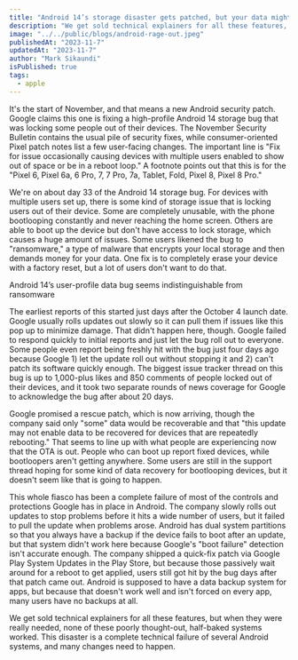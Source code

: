```yaml
---
title: "Android 14’s storage disaster gets patched, but your data might be gone"
description: "We get sold technical explainers for all these features, but when they were really needed, none of these poorly thought-out, half-baked systems worked"
image: "../../public/blogs/android-rage-out.jpeg"
publishedAt: "2023-11-7"
updatedAt: "2023-11-7"
author: "Mark Sikaundi"
isPublished: true
tags:
  - apple
---
```


It's the start of November, and that means a new Android security patch. Google claims this one is fixing a high-profile Android 14 storage bug that was locking some people out of their devices. The November Security Bulletin contains the usual pile of security fixes, while consumer-oriented Pixel patch notes list a few user-facing changes. The important line is "Fix for issue occasionally causing devices with multiple users enabled to show out of space or be in a reboot loop." A footnote points out that this is for the "Pixel 6, Pixel 6a, 6 Pro, 7, 7 Pro, 7a, Tablet, Fold, Pixel 8, Pixel 8 Pro."

We're on about day 33 of the Android 14 storage bug. For devices with multiple users set up, there is some kind of storage issue that is locking users out of their device. Some are completely unusable, with the phone bootlooping constantly and never reaching the home screen. Others are able to boot up the device but don't have access to lock storage, which causes a huge amount of issues. Some users likened the bug to "ransomware," a type of malware that encrypts your local storage and then demands money for your data. One fix is to completely erase your device with a factory reset, but a lot of users don't want to do that.

Android 14’s user-profile data bug seems indistinguishable from ransomware

The earliest reports of this started just days after the October 4 launch date. Google usually rolls updates out slowly so it can pull them if issues like this pop up to minimize damage. That didn't happen here, though. Google failed to respond quickly to initial reports and just let the bug roll out to everyone. Some people even report being freshly hit with the bug just four days ago because Google 1) let the update roll out without stopping it and 2) can't patch its software quickly enough. The biggest issue tracker thread on this bug is up to 1,000-plus likes and 850 comments of people locked out of their devices, and it took two separate rounds of news coverage for Google to acknowledge the bug after about 20 days.

Google promised a rescue patch, which is now arriving, though the company said only "some" data would be recoverable and that "this update may not enable data to be recovered for devices that are repeatedly rebooting." That seems to line up with what people are experiencing now that the OTA is out. People who can boot up report fixed devices, while bootloopers aren't getting anywhere. Some users are still in the support thread hoping for some kind of data recovery for bootlooping devices, but it doesn't seem like that is going to happen.

This whole fiasco has been a complete failure of most of the controls and protections Google has in place in Android. The company slowly rolls out updates to stop problems before it hits a wide number of users, but it failed to pull the update when problems arose. Android has dual system partitions so that you always have a backup if the device fails to boot after an update, but that system didn't work here because Google's "boot failure" detection isn't accurate enough. The company shipped a quick-fix patch via Google Play System Updates in the Play Store, but because those passively wait around for a reboot to get applied, users still got hit by the bug days after that patch came out. Android is supposed to have a data backup system for apps, but because that doesn't work well and isn't forced on every app, many users have no backups at all.

We get sold technical explainers for all these features, but when they were really needed, none of these poorly thought-out, half-baked systems worked. This disaster is a complete technical failure of several Android systems, and many changes need to happen.
